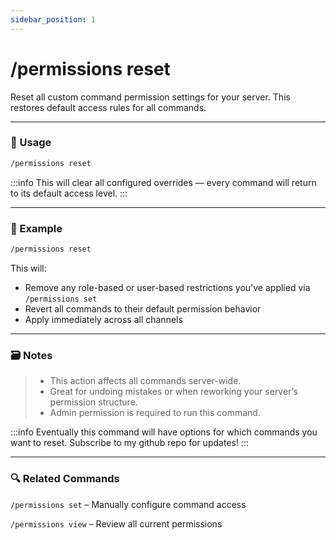```yaml
---
sidebar_position: 1
---
```


# /permissions reset 

Reset all custom command permission settings for your server. This restores default access rules for all commands.

<hr className="md-divider-gradient" />

### 💬 Usage
```bash
/permissions reset
```
:::info
This will clear all configured overrides — every command will return to its default access level.
:::

<hr className="md-divider-gradient" />

### 📌 Example
```bash
/permissions reset
```
This will:
- Remove any role-based or user-based restrictions you've applied via `/permissions set`
- Revert all commands to their default permission behavior
- Apply immediately across all channels

<hr className="md-divider-gradient" />

### 🗃️ Notes
> - This action affects all commands server-wide.
> - Great for undoing mistakes or when reworking your server’s permission structure.
> - Admin permission is required to run this command.

:::info
Eventually this command will have options for which commands you want to reset. Subscribe to my github repo for updates!
:::

<hr className="md-divider-gradient" />

### 🔍 Related Commands
`/permissions set` – Manually configure command access

`/permissions view` – Review all current permissions